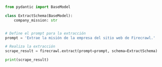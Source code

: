 ```python Python
from pydantic import BaseModel

class ExtractSchema(BaseModel):
    company_mission: str


# Define el prompt para la extracción
prompt = 'Extrae la misión de la empresa del sitio web de Firecrawl.'

# Realiza la extracción
scrape_result = firecrawl.extract(prompt=prompt, schema=ExtractSchema)

print(scrape_result)
```
